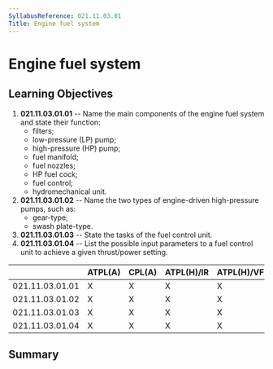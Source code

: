 ```yaml
---
SyllabusReference: 021.11.03.01
Title: Engine fuel system
---
```


# Engine fuel system

## Learning Objectives

1.  **021.11.03.01.01** -- Name the main components of the engine fuel system
    and state their function:
    - filters;
    - low-pressure (LP) pump;
    - high-pressure (HP) pump;
    - fuel manifold;
    - fuel nozzles;
    - HP fuel cock;
    - fuel control;
    - hydromechanical unit.
2.  **021.11.03.01.02** -- Name the two types of engine-driven high-pressure
    pumps, such as:
    - gear-type;
    - swash plate-type.
3.  **021.11.03.01.03** -- State the tasks of the fuel control unit.
4.  **021.11.03.01.04** -- List the possible input parameters to a fuel control
    unit to achieve a given thrust/power setting.

|                 | ATPL(A) | CPL(A) | ATPL(H)/IR | ATPL(H)/VFR | CPL(H) | IR  | CBIR(A) |
| --------------- | ------- | ------ | ---------- | ----------- | ------ | --- | ------- |
| 021.11.03.01.01 | X       | X      | X          | X           | X      |     |         |
| 021.11.03.01.02 | X       | X      | X          | X           | X      |     |         |
| 021.11.03.01.03 | X       | X      | X          | X           | X      |     |         |
| 021.11.03.01.04 | X       | X      | X          | X           | X      |     |         |

## Summary
